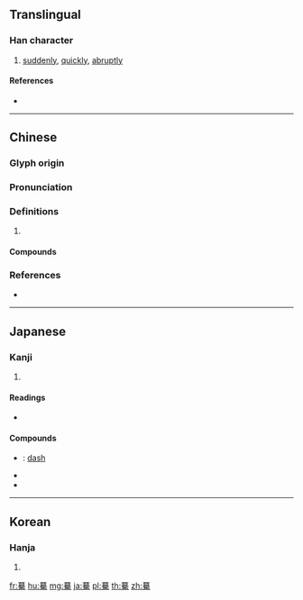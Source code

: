 {{character info/new}}
{{also|蓦}}
==Translingual==

===Han character===
{{Han char|rn=187|rad=馬|as=11|sn=21|four=44327|canj=TAKF}}

# [[suddenly]], [[quickly]], [[abruptly]]

====References====
* {{Han ref|kx=1444.150|dkj=44949|dj=1968.050|hdz=74569.120|uh=9A40|ud=39488|bh=C55A|bd=50522}}

----

==Chinese==
{{zh-forms|s=蓦}}

===Glyph origin===
{{Han etym}}

===Pronunciation===
{{zh-pron
|m=mò
|c=mak6,maak6
|mc=y
|oc=y
|cat=
}}

===Definitions===
{{zh-hanzi}}

# {{rfdef|zh}}

====Compounds====
{{zh-der|剛行剛驀|登山驀嶺|跳牆驀圈|驀地|驀忽|驀忽間|驀然|驀然回首|驀生|驀生人|驀的}}

===References===
* {{R:yue:Hanzi}}

----

==Japanese==

===Kanji===
{{ja-kanji|grade=|rs=馬11}}

# {{defn|lang=ja|sort=馬11}}

====Readings====
* {{ja-readings|on=[[ばく]] (baku), [[ば]] (ba)|kun=[[のる]] (noru), [[たちまち]] (tachimachi), [[まっしぐら]] (masshigura)}}

====Compounds====
* {{ja-r|驀進|ばくしん}}: [[dash]]
* {{ja-r|驀然|ばくぜん}}
* {{ja-r|驀地|まっしぐら}}

----

==Korean==

===Hanja===
{{ko-hanja|hangeul=맥|eumhun=|rv=maek|mr=maek|y=mayk}}

# {{defn|lang=ko|sort=馬11}}

[[fr:驀]]
[[hu:驀]]
[[mg:驀]]
[[ja:驀]]
[[pl:驀]]
[[th:驀]]
[[zh:驀]]